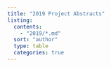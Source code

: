 ```yaml
---
title: "2019 Project Abstracts"
listing:
  contents: 
    - "2019/*.md"
  sort: "author"
  type: table
  categories: true
---
```



